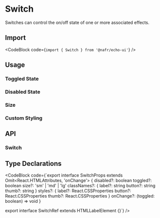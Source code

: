 
# Switch

Switches can control the on/off state of one or more associated effects.

## Import

<CodeBlock code={`import { Switch } from '@nafr/echo-ui'`} />

## Usage

<Default />

### Toggled State

<Toggled />

### Disabled State

<Disabled />

### Size

<Size />

### Custom Styling

<Custom />

## API

### Switch

<SwitchAPITable />

## Type Declarations

<CodeBlock code={`export interface SwitchProps extends Omit<React.HTMLAttributes<HTMLLabelElement>, 'onChange'> {
  disabled?: boolean
  toggled?: boolean
  size?: 'sm' | 'md' | 'lg'
  classNames?: {
    label?: string
    button?: string
    thumb?: string
  }
  styles?: {
    label?: React.CSSProperties
    button?: React.CSSProperties
    thumb?: React.CSSProperties
  }
  onChange?: (toggled: boolean) => void
}

export interface SwitchRef extends HTMLLabelElement {}`} />
